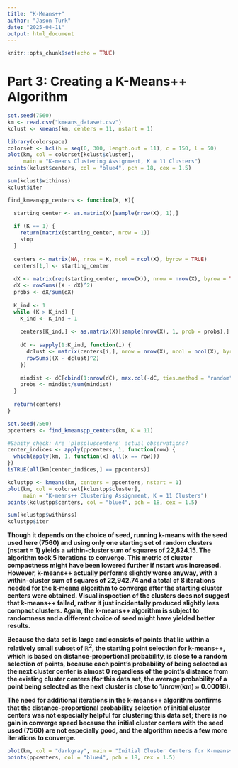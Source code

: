 ```yaml
---
title: "K-Means++"
author: "Jason Turk"
date: "2025-04-11"
output: html_document
---
```


```r
knitr::opts_chunk$set(echo = TRUE)
```

# Part 3: Creating a K-Means++ Algorithm

``` r
set.seed(7560)
km <- read.csv("kmeans_dataset.csv")
kclust <- kmeans(km, centers = 11, nstart = 1)

library(colorspace)
colorset <- hcl(h = seq(0, 300, length.out = 11), c = 150, l = 50) 
plot(km, col = colorset[kclust$cluster],
     main = "K-means Clustering Assignment, K = 11 Clusters")
points(kclust$centers, col = "blue4", pch = 18, cex = 1.5)

sum(kclust$withinss)
kclust$iter
```

``` r
find_kmeanspp_centers <- function(X, K){

  starting_center <- as.matrix(X)[sample(nrow(X), 1),]
  
  if (K == 1) {
    return(matrix(starting_center, nrow = 1))
    stop
  }
  
  centers <- matrix(NA, nrow = K, ncol = ncol(X), byrow = TRUE)
  centers[1,] <- starting_center
  
  dX <- matrix(rep(starting_center, nrow(X)), nrow = nrow(X), byrow = TRUE)
  dX <- rowSums((X - dX)^2)
  probs <- dX/sum(dX)
  
  K_ind <- 1
  while (K > K_ind) {
    K_ind <- K_ind + 1
    
    centers[K_ind,] <- as.matrix(X)[sample(nrow(X), 1, prob = probs),]
    
    dC <- sapply(1:K_ind, function(i) {
      dclust <- matrix(centers[i,], nrow = nrow(X), ncol = ncol(X), byrow = TRUE)
      rowSums((X - dclust)^2)
    })
    
    mindist <- dC[cbind(1:nrow(dC), max.col(-dC, ties.method = "random"))]
    probs <- mindist/sum(mindist)
  }
  
  return(centers)
}
```

``` r
set.seed(7560)
ppcenters <- find_kmeanspp_centers(km, K = 11)

#Sanity check: Are 'pluspluscenters' actual observations?
center_indices <- apply(ppcenters, 1, function(row) {
  which(apply(km, 1, function(x) all(x == row)))
})
isTRUE(all(km[center_indices,] == ppcenters))
```

``` r
kclustpp <- kmeans(km, centers = ppcenters, nstart = 1)
plot(km, col = colorset[kclustpp$cluster],
     main = "K-means++ Clustering Assignment, K = 11 Clusters")
points(kclustpp$centers, col = "blue4", pch = 18, cex = 1.5)

sum(kclustpp$withinss)
kclustpp$iter
```

**Though it depends on the choice of seed, running k-means with the seed used here (7560) and using only one starting set of random clusters (nstart = 1) yields a within-cluster sum of squares of 22,824.15. The algorithm took 5 iterations to converge. This metric of cluster compactness might have been lowered further if nstart was increased. However, k-means++ actually performs slightly worse anyway, with a within-cluster sum of squares of 22,942.74 and a total of 8 iterations needed for the k-means algorithm to converge after the starting cluster centers were obtained. Visual inspection of the clusters does not suggest that k-means++ failed, rather it just incidentally produced slightly less compact clusters. Again, the k-means++ algorithm is subject to randomness and a different choice of seed might have yielded better results.**

**Because the data set is large and consists of points that lie within a relatively small subset of $\mathbb{R}^2$, the starting point selection for k-means++, which is based on distance-proportional probability, is close to a random selection of points, because each point's probability of being selected as the next cluster center is almost 0 regardless of the point's distance from the existing cluster centers (for this data set, the average probability of a point being selected as the next cluster is close to 1/nrow(km) $\approx$ 0.00018).**

**The need for additional iterations in the k-means++ algorithm confirms that the distance-proportional probability selection of initial cluster centers was not especially helpful for clustering this data set; there is no gain in converge speed because the initial cluster centers with the seed used (7560) are not especially good, and the algorithm needs a few more iterations to converge.**
``` r
plot(km, col = "darkgray", main = "Initial Cluster Centers for K-means++")
points(ppcenters, col = "blue4", pch = 18, cex = 1.5)
```
